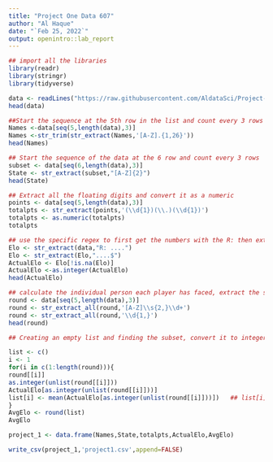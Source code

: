 ---
title: "Project One Data 607"
author: "Al Haque"
date: "`Feb 25, 2022`"
output: openintro::lab_report
---

```{r}
## import all the libraries 
library(readr)
library(stringr)
library(tidyverse)

data <- readLines("https://raw.githubusercontent.com/AldataSci/Project-One-Data-607/main/tournament.txt",n=-1)
head(data)
```
```{r}
##Start the sequence at the 5th row in the list and count every 3 rows
Names <-data[seq(5,length(data),3)]
Names <-str_trim(str_extract(Names,'[A-Z].{1,26}'))
head(Names)
```

```{r}
## Start the sequence of the data at the 6 row and count every 3 rows 
subset <- data[seq(6,length(data),3)]
State <- str_extract(subset,"[A-Z]{2}")
head(State)
```

```{r}
## Extract all the floating digits and convert it as a numeric
points <- data[seq(5,length(data),3)]
totalpts <- str_extract(points,'(\\d{1})(\\.)(\\d{1})')
totalpts <- as.numeric(totalpts)
totalpts
```
```{r}
## use the specific regex to first get the numbers with the R: then extract the 4 digit elo from the previous string, filter out the na in the list and then convert the Elo as a integer value
Elo <- str_extract(data,"R: ....")
Elo <- str_extract(Elo,"....$")
ActualElo <- Elo[!is.na(Elo)]
ActualElo <-as.integer(ActualElo)
head(ActualElo)
```

```{r}
## calculate the individual person each player has faced, extract the subset extract all the matches now I have to get rid of the letters and white space next to the numbers, by extracting all the numbers and then checking if i got the values
round <- data[seq(5,length(data),3)]
round <- str_extract_all(round,'[A-Z]\\s{2,}\\d+')
round <- str_extract_all(round,'\\d{1,}')
head(round)

```


```{r}
## Creating an empty list and finding the subset, convert it to integer and looped it to get the elo and append it to a position of a list, then rounded the list 

list <- c()
i <- 1
for(i in c(1:length(round))){
round[[i]]
as.integer(unlist(round[[i]]))
ActualElo[as.integer(unlist(round[[i]]))]
list[i] <- mean(ActualElo[as.integer(unlist(round[[i]]))])   ## list[i] helps append the number at a certain position
}
AvgElo <- round(list)
AvgElo
```
```{r}
project_1 <- data.frame(Names,State,totalpts,ActualElo,AvgElo)

write_csv(project_1,'project1.csv',append=FALSE)
```

